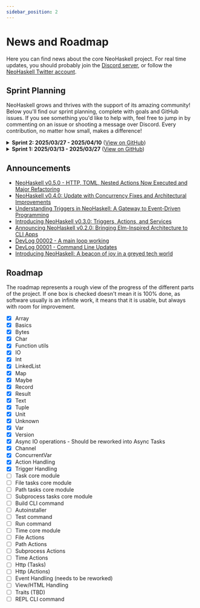 ```yaml
---
sidebar_position: 2
---
```


# News and Roadmap

Here you can find news about the core NeoHaskell project. For real time updates, you should probably join the [Discord server](https://discord.com/invite/wDj3UYzec8), or follow the [NeoHaskell Twitter account](https://x.com/neohaskell).

## Sprint Planning

NeoHaskell grows and thrives with the support of its amazing community! Below you'll find our sprint planning, complete with goals and GitHub issues. If you see something you'd like to help with, feel free to jump in by commenting on an issue or shooting a message over Discord. Every contribution, no matter how small, makes a difference!

<details>
  <summary><strong>Sprint 2: 2025/03/27 - 2025/04/10</strong> (<a href="https://github.com/orgs/neohaskell/projects/4/views/1">View on GitHub</a>)</summary>

  **Goals:**
  - [ ] Complete the foundational implementation of the Event Store module

  **GitHub Issues:**
  - [ ] [Issue #144](https://github.com/neohaskell/neohaskell/issues/144) — Define Minimal Event Schema for the Event Store
  - [ ] [Issue #145](https://github.com/neohaskell/neohaskell/issues/145) — Specify Event Store Storage and Retrieval Operations
  - [ ] [Issue #146](https://github.com/neohaskell/neohaskell/issues/146) — Identify and Document Event Store Error Cases
  - [ ] [Issue #147](https://github.com/neohaskell/neohaskell/issues/147) — Ensure the Event Store Persistence Interface is Agnostic
  - [ ] [Issue #148](https://github.com/neohaskell/neohaskell/issues/148) — Create a Simple Backend Implementation for the Event Store
  - [ ] [Issue #149](https://github.com/neohaskell/neohaskell/issues/149) — Implement Basic Write-Only Behavior for the Event Store
  - [ ] [Issue #150](https://github.com/neohaskell/neohaskell/issues/150) — Enable Event Retrieval in Correct Order from the Event Store
  - [ ] [Issue #152](https://github.com/neohaskell/neohaskell/issues/152) — Implement Automatic Ordered Insertion with Optimistic Locking
  - [ ] [Issue #154](https://github.com/neohaskell/neohaskell/issues/154) — Enforce Multi-Stream Isolation in the Event Store
  - [ ] [Issue #155](https://github.com/neohaskell/neohaskell/issues/155) — Ensure Idempotency in the Event Store (Optional Event ID/Hash)
  - [ ] [Issue #156](https://github.com/neohaskell/neohaskell/issues/156) — Implement Backoff/Retry for Automatic Inserts on Conflict
  - [ ] [Issue #157](https://github.com/neohaskell/neohaskell/issues/157) — Validate Concurrent Write Order Consistency in the Event Store

</details>


<details>
  <summary><strong>Sprint 1: 2025/03/13 - 2025/03/27</strong> (<a href="https://github.com/orgs/neohaskell/projects/4/views/1">View on GitHub</a>)</summary>

  **Goals:**
  - [x] Have an MVP of the `neo` CLI tool working

  **GitHub Issues:**
  - [x] [Issue #68](https://github.com/neohaskell/neohaskell/issues/68) — Print always a message about reporting issue on command failure
  - [x] [Issue #126](https://github.com/neohaskell/neohaskell/issues/126) — Move forEach from Array to Task to Avoid Cyclic Dependency
  - [x] [Issue #70](https://github.com/neohaskell/neohaskell/issues/70) — All Neo (sub)commands should have a help command that explains how to use it properly
  - [x] [Issue #133](https://github.com/neohaskell/neohaskell/issues/133) — Initialize projects with neo init
  - [x] [Issue #109](https://github.com/neohaskell/neohaskell/issues/109) — CLI Command that allows running the project
  - [ ] ~~[Issue #138](https://github.com/neohaskell/neohaskell/issues/138) — Research how to provide a REPL using the Nix environment, rather than cabal~~ - **DEPRIORITIZED FOR NOW**
  - [x] [Issue #114](https://github.com/neohaskell/neohaskell/issues/114) — 'neo' is not available yet
  - [x] [Issue #134](https://github.com/neohaskell/neohaskell/issues/134) — Create the installation script for the website

</details>


## Announcements

- [NeoHaskell v0.5.0 - HTTP, TOML, Nested Actions Now Executed and Major Refactoring](https://dev.to/neohaskell/neohaskell-v050-http-toml-nested-actions-now-executed-and-major-refactoring-4cb6)
- [NeoHaskell v0.4.0: Update with Concurrency Fixes and Architectural Improvements](https://dev.to/neohaskell/neohaskell-v040-update-with-concurrency-fixes-and-architectural-improvements-267b)
- [Understanding Triggers in NeoHaskell: A Gateway to Event-Driven Programming](https://dev.to/neohaskell/understanding-triggers-in-neohaskell-a-gateway-to-event-driven-programming-49nb)
- [Introducing NeoHaskell v0.3.0: Triggers, Actions, and Services](https://dev.to/neohaskell/introducing-neohaskell-v030-triggers-actions-and-services-2ae)
- [Announcing NeoHaskell v0.2.0: Bringing Elm-Inspired Architecture to CLI Apps](https://dev.to/neohaskell/announcing-neohaskell-v020-bringing-elm-inspired-architecture-to-cli-apps-54db)
- [DevLog 00002 - A main loop working](https://dev.to/neohaskell/devlog-00002-a-main-loop-working-31kj)
- [DevLog 00001 - Command Line Updates](https://dev.to/neohaskell/devlog-00001-command-line-updates-24f3)
- [Introducing NeoHaskell: A beacon of joy in a greyed tech world
](https://dev.to/neohaskell/introducing-neohaskell-a-beacon-of-joy-in-a-greyed-tech-world-4f9b)

## Roadmap

The roadmap represents a rough view of the progress of the different
parts of the project. If one box is checked doesn't mean it is 100%
done, as software usually is an infinite work, it means that it is
usable, but always with room for improvement.

- [x] Array
- [x] Basics
- [x] Bytes
- [x] Char
- [x] Function utils
- [x] IO
- [x] Int
- [x] LinkedList
- [x] Map
- [x] Maybe
- [x] Record
- [x] Result
- [x] Text
- [x] Tuple
- [x] Unit
- [x] Unknown
- [x] Var
- [x] Version
- [x] Async IO operations - Should be reworked into Async Tasks
- [x] Channel
- [x] ConcurrentVar
- [x] Action Handling
- [x] Trigger Handling
- [ ] Task core module
- [ ] File tasks core module
- [ ] Path tasks core module
- [ ] Subprocess tasks core module
- [ ] Build CLI command
- [ ] Autoinstaller
- [ ] Test command
- [ ] Run command
- [ ] Time core module
- [ ] File Actions
- [ ] Path Actions
- [ ] Subprocess Actions
- [ ] Time Actions
- [ ] Http (Tasks)
- [ ] Http (Actions)
- [ ] Event Handling (needs to be reworked)
- [ ] View/HTML Handling
- [ ] Traits (TBD)
- [ ] REPL CLI command
